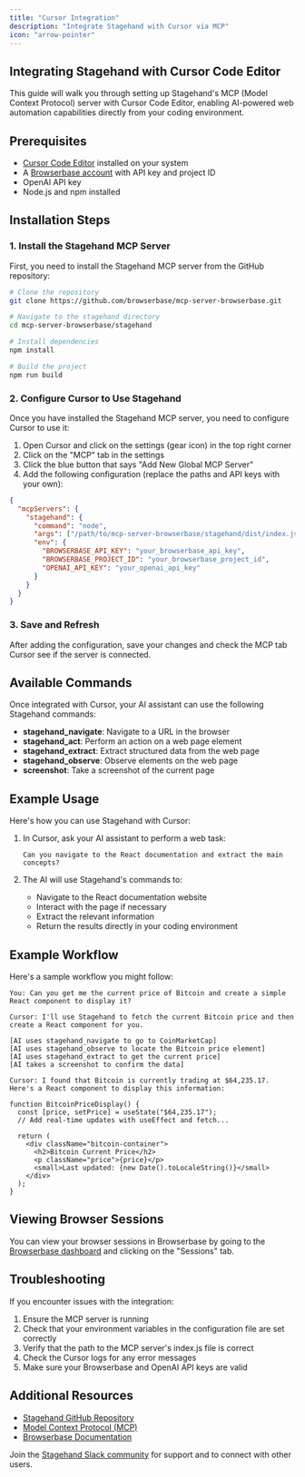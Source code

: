```yaml
---
title: "Cursor Integration"
description: "Integrate Stagehand with Cursor via MCP"
icon: "arrow-pointer"
---
```


## Integrating Stagehand with Cursor Code Editor

This guide will walk you through setting up Stagehand's MCP (Model Context Protocol) server with Cursor Code Editor, enabling AI-powered web automation capabilities directly from your coding environment.

## Prerequisites

- [Cursor Code Editor](https://cursor.com/) installed on your system
- A [Browserbase account](https://browserbase.com/) with API key and project ID
- OpenAI API key
- Node.js and npm installed

## Installation Steps

### 1. Install the Stagehand MCP Server

First, you need to install the Stagehand MCP server from the GitHub repository:

```bash
# Clone the repository
git clone https://github.com/browserbase/mcp-server-browserbase.git

# Navigate to the stagehand directory
cd mcp-server-browserbase/stagehand

# Install dependencies
npm install

# Build the project
npm run build
```

### 2. Configure Cursor to Use Stagehand

Once you have installed the Stagehand MCP server, you need to configure Cursor to use it:

1. Open Cursor and click on the settings (gear icon) in the top right corner
2. Click on the "MCP" tab in the settings
3. Click the blue button that says "Add New Global MCP Server"
4. Add the following configuration (replace the paths and API keys with your own):

```json
{
  "mcpServers": {
    "stagehand": {
      "command": "node",
      "args": ["/path/to/mcp-server-browserbase/stagehand/dist/index.js"],
      "env": {
        "BROWSERBASE_API_KEY": "your_browserbase_api_key",
        "BROWSERBASE_PROJECT_ID": "your_browserbase_project_id",
        "OPENAI_API_KEY": "your_openai_api_key"
      }
    }
  }
}
```

### 3. Save and Refresh

After adding the configuration, save your changes and check the MCP tab Cursor see if the server is connected.

## Available Commands

Once integrated with Cursor, your AI assistant can use the following Stagehand commands:

- **stagehand_navigate**: Navigate to a URL in the browser
- **stagehand_act**: Perform an action on a web page element
- **stagehand_extract**: Extract structured data from the web page
- **stagehand_observe**: Observe elements on the web page
- **screenshot**: Take a screenshot of the current page

## Example Usage

Here's how you can use Stagehand with Cursor:

1. In Cursor, ask your AI assistant to perform a web task:

   ```
   Can you navigate to the React documentation and extract the main concepts?
   ```
2. The AI will use Stagehand's commands to:
   - Navigate to the React documentation website
   - Interact with the page if necessary
   - Extract the relevant information
   - Return the results directly in your coding environment

## Example Workflow

Here's a sample workflow you might follow:

```
You: Can you get me the current price of Bitcoin and create a simple React component to display it?

Cursor: I'll use Stagehand to fetch the current Bitcoin price and then create a React component for you.

[AI uses stagehand_navigate to go to CoinMarketCap]
[AI uses stagehand_observe to locate the Bitcoin price element]
[AI uses stagehand_extract to get the current price]
[AI takes a screenshot to confirm the data]

Cursor: I found that Bitcoin is currently trading at $64,235.17. Here's a React component to display this information:

function BitcoinPriceDisplay() {
  const [price, setPrice] = useState("$64,235.17");
  // Add real-time updates with useEffect and fetch...
  
  return (
    <div className="bitcoin-container">
      <h2>Bitcoin Current Price</h2>
      <p className="price">{price}</p>
      <small>Last updated: {new Date().toLocaleString()}</small>
    </div>
  );
}
```

## Viewing Browser Sessions

You can view your browser sessions in Browserbase by going to the [Browserbase dashboard](https://browserbase.com/overview) and clicking on the "Sessions" tab.

## Troubleshooting

If you encounter issues with the integration:

1. Ensure the MCP server is running
2. Check that your environment variables in the configuration file are set correctly
3. Verify that the path to the MCP server's index.js file is correct
4. Check the Cursor logs for any error messages
5. Make sure your Browserbase and OpenAI API keys are valid

## Additional Resources

- [Stagehand GitHub Repository](https://github.com/browserbase/stagehand)
- [Model Context Protocol (MCP)](https://modelcontextprotocol.io/introduction)
- [Browserbase Documentation](https://browserbase.com/docs)

Join the [Stagehand Slack community](https://stagehand.dev/slack) for support and to connect with other users.